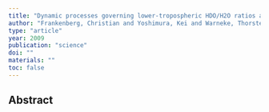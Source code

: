 ```yaml
---
title: "Dynamic processes governing lower-tropospheric HDO/H2O ratios as observed from space and ground"
author: "Frankenberg, Christian and Yoshimura, Kei and Warneke, Thorsten and Aben, Ilse and Butz, Andre and Deutscher, Nicholas and Griffith, David and Hase, Frank and Notholt, Justus and Schneider, Matthias and others"
type: "article"
year: 2009
publication: "science"
doi: ""
materials: ""
toc: false
---
```


## Abstract


